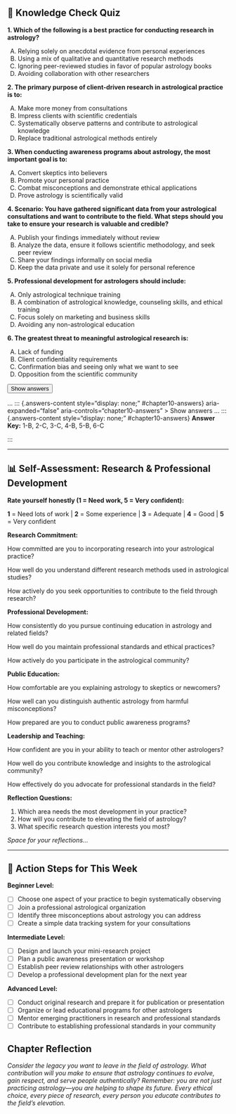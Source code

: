## 📝 Knowledge Check Quiz {.quiz-title}

::: {.quiz-box}
**1. Which of the following is a best practice for conducting research in astrology?**

A) Relying solely on anecdotal evidence from personal experiences  
B) Using a mix of qualitative and quantitative research methods  
C) Ignoring peer-reviewed studies in favor of popular astrology books  
D) Avoiding collaboration with other researchers

**2. The primary purpose of client-driven research in astrological practice is to:**

A) Make more money from consultations  
B) Impress clients with scientific credentials  
C) Systematically observe patterns and contribute to astrological knowledge  
D) Replace traditional astrological methods entirely

**3. When conducting awareness programs about astrology, the most important goal is to:**

A) Convert skeptics into believers  
B) Promote your personal practice  
C) Combat misconceptions and demonstrate ethical applications  
D) Prove astrology is scientifically valid

**4. Scenario: You have gathered significant data from your astrological consultations and want to contribute to the field. What steps should you take to ensure your research is valuable and credible?**

A) Publish your findings immediately without review  
B) Analyze the data, ensure it follows scientific methodology, and seek peer review  
C) Share your findings informally on social media  
D) Keep the data private and use it solely for personal reference

**5. Professional development for astrologers should include:**

A) Only astrological technique training  
B) A combination of astrological knowledge, counseling skills, and ethical training  
C) Focus solely on marketing and business skills  
D) Avoiding any non-astrological education

**6. The greatest threat to meaningful astrological research is:**

A) Lack of funding  
B) Client confidentiality requirements  
C) Confirmation bias and seeing only what we want to see  
D) Opposition from the scientific community

<button
  onclick="toggleAnswers()"
  class="show-answers-btn"
  aria-expanded="false"
  aria-controls="chapter10-answers"
>
  Show answers
</button>
 ...
::: {.answers-content style="display: none;" #chapter10-answers}
  aria-expanded="false"
  aria-controls="chapter10-answers"
>
  Show answers
</button>
 ...
::: {.answers-content style="display: none;" #chapter10-answers}
**Answer Key:** 1-B, 2-C, 3-C, 4-B, 5-B, 6-C
:::
:::

---

## 📊 Self-Assessment: Research & Professional Development

::: {.assessment-box}

**Rate yourself honestly (1 = Need work, 5 = Very confident):**

::: {.rating-scale}
**1** = Need lots of work | **2** = Some experience | **3** = Adequate | **4** = Good | **5** = Very confident
:::

**Research Commitment:**

How committed are you to incorporating research into your astrological practice?

How well do you understand different research methods used in astrological studies?

How actively do you seek opportunities to contribute to the field through research?

**Professional Development:**

How consistently do you pursue continuing education in astrology and related fields?

How well do you maintain professional standards and ethical practices?

How actively do you participate in the astrological community?

**Public Education:**

How comfortable are you explaining astrology to skeptics or newcomers?

How well can you distinguish authentic astrology from harmful misconceptions?

How prepared are you to conduct public awareness programs?

**Leadership and Teaching:**

How confident are you in your ability to teach or mentor other astrologers?

How well do you contribute knowledge and insights to the astrological community?

How effectively do you advocate for professional standards in the field?

**Reflection Questions:**

1. Which area needs the most development in your practice?
2. How will you contribute to elevating the field of astrology?
3. What specific research question interests you most?

::: {.writing-space}
*Space for your reflections...*
:::

:::

---

## 🎯 Action Steps for This Week

::: {.action-box}

**Beginner Level:**

- [ ] Choose one aspect of your practice to begin systematically observing
- [ ] Join a professional astrological organization
- [ ] Identify three misconceptions about astrology you can address
- [ ] Create a simple data tracking system for your consultations

**Intermediate Level:**

- [ ] Design and launch your mini-research project
- [ ] Plan a public awareness presentation or workshop
- [ ] Establish peer review relationships with other astrologers
- [ ] Develop a professional development plan for the next year

**Advanced Level:**

- [ ] Conduct original research and prepare it for publication or presentation
- [ ] Organize or lead educational programs for other astrologers
- [ ] Mentor emerging practitioners in research and professional standards
- [ ] Contribute to establishing professional standards in your community
:::

## **Chapter Reflection**
*Consider the legacy you want to leave in the field of astrology. What contribution will you make to ensure that astrology continues to evolve, gain respect, and serve people authentically? Remember: you are not just practicing astrology—you are helping to shape its future. Every ethical choice, every piece of research, every person you educate contributes to the field's elevation.*

<script src="../scripts/quiz-interactions.js"></script>
